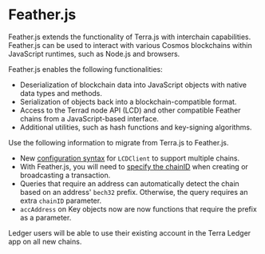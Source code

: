 
# Feather.js

Feather.js extends the functionality of Terra.js with interchain capabilities. Feather.js can be used to interact with various Cosmos blockchains within JavaScript runtimes, such as Node.js and browsers. 

Feather.js enables the following functionalities:

- Deserialization of blockchain data into JavaScript objects with native data types and methods.
- Serialization of objects back into a blockchain-compatible format.
- Access to the Terrad node API (LCD) and other compatible Feather chains from a JavaScript-based interface.
- Additional utilities, such as hash functions and key-signing algorithms.


<Admonition type='tip' icon='💡' title='Migrating from Terra.js to Feather.js'>

Use the following information to migrate from Terra.js to Feather.js. 

- New [configuration syntax](./common-examples.mdx#configuring-lcdclient) for `LCDClient` to support multiple chains.
- With Feather.js, you will need to [specify the chainID](./common-examples.mdx#sending-native-tokens) when creating or broadcasting a transaction.
- Queries that require an address can automatically detect the chain based on an address' `bech32` prefix. Otherwise, the query requires an extra `chainID` parameter.
- `accAddress` on Key objects now are now functions that require the prefix as a parameter. 

Ledger users will be able to use their existing account in the Terra Ledger app on all new chains.

</Admonition>
